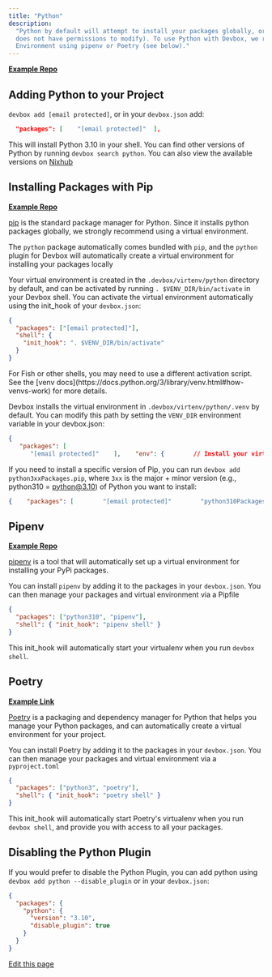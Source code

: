 ```yaml
---
title: "Python"
description:
  "Python by default will attempt to install your packages globally, or in the Nix Store (which it
  does not have permissions to modify). To use Python with Devbox, we recommend setting up a Virtual
  Environment using pipenv or Poetry (see below)."
---
```


[**Example Repo**](https://github.com/jetify-com/devbox/tree/main/examples/development/python)

## Adding Python to your Project[​](#adding-python-to-your-project "Direct link to Adding Python to your Project")

`devbox add [email protected]`, or in your `devbox.json` add:

```json
  "packages": [    "[email protected]"  ],
```

This will install Python 3.10 in your shell. You can find other versions of Python by running
`devbox search python`. You can also view the available versions on
[Nixhub](https://www.nixhub.io/packages/python)

## Installing Packages with Pip[​](#installing-packages-with-pip "Direct link to Installing Packages with Pip")

[**Example Repo**](https://github.com/jetify-com/devbox/tree/main/examples/development/python/pip)

[pip](https://pip.pypa.io/en/stable/) is the standard package manager for Python. Since it installs
python packages globally, we strongly recommend using a virtual environment.

The `python` package automatically comes bundled with `pip`, and the `python` plugin for Devbox will
automatically create a virtual environment for installing your packages locally

Your virtual environment is created in the `.devbox/virtenv/python` directory by default, and can be
activated by running `. $VENV_DIR/bin/activate` in your Devbox shell. You can activate the virtual
environment automatically using the init_hook of your `devbox.json`:

```json
{
  "packages": ["[email protected]"],
  "shell": {
    "init_hook": ". $VENV_DIR/bin/activate"
  }
}
```

<Info>
  For Fish or other shells, you may need to use a different activation script. See the [venv
  docs](https://docs.python.org/3/library/venv.html#how-venvs-work) for more details.
</Info>

Devbox installs the virtual environment in `.devbox/virtenv/python/.venv` by default. You can modify
this path by setting the `VENV_DIR` environment variable in your devbox.json:

```json
{
   "packages": [
      "[email protected]"    ],    "env": {        // Install your virtual environment in `.venv`        "VENV_DIR": ".venv"    },    "shell": {        "init_hook": ". $VENV_DIR/bin/activate"    }}
```

If you need to install a specific version of Pip, you can run `devbox add python3xxPackages.pip`,
where `3xx` is the major + minor version (e.g., python310 = python@3.10) of Python you want to
install:

```json
{    "packages": [        "[email protected]"        "python310Packages.pip"    ],    "shell": {        "init_hook": ". $VENV_DIR/bin/activate"    }}
```

## Pipenv[​](#pipenv "Direct link to Pipenv")

[**Example Repo**](https://github.com/jetify-com/devbox/tree/main/examples/development/python/pipenv)

[pipenv](https://pipenv.pypa.io/en/latest/) is a tool that will automatically set up a virtual
environment for installing your PyPi packages.

You can install `pipenv` by adding it to the packages in your `devbox.json`. You can then manage
your packages and virtual environment via a Pipfile

```json
{
  "packages": ["python310", "pipenv"],
  "shell": { "init_hook": "pipenv shell" }
}
```

This init_hook will automatically start your virtualenv when you run `devbox shell`.

## Poetry[​](#poetry "Direct link to Poetry")

[**Example Link**](https://github.com/jetify-com/devbox/tree/main/examples/development/python/poetry/poetry-demo)

[Poetry](https://python-poetry.org/) is a packaging and dependency manager for Python that helps you
manage your Python packages, and can automatically create a virtual environment for your project.

You can install Poetry by adding it to the packages in your `devbox.json`. You can then manage your
packages and virtual environment via a `pyproject.toml`

```json
{
  "packages": ["python3", "poetry"],
  "shell": { "init_hook": "poetry shell" }
}
```

This init_hook will automatically start Poetry's virtualenv when you run `devbox shell`, and provide
you with access to all your packages.

## Disabling the Python Plugin[​](#disabling-the-python-plugin "Direct link to Disabling the Python Plugin")

If you would prefer to disable the Python Plugin, you can add python using
`devbox add python --disable_plugin` or in your `devbox.json`:

```json
{
  "packages": {
    "python": {
      "version": "3.10",
      "disable_plugin": true
    }
  }
}
```

[Edit this page](https://github.com/jetify-com/devbox/tree/main/docs/app/docs/devbox_examples/languages/python.md)
